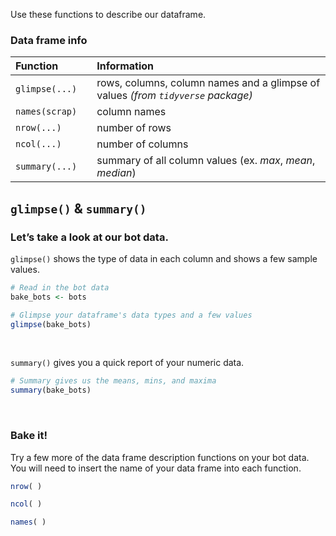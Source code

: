 
Use these functions to describe our dataframe.

### Data frame info {-}


| Function  |  | Information                                                      |   
|:----------|--|:-----------------------------------------------------------------|
| `glimpse(...)`  |  | rows, columns, column names and a glimpse of values _(from `tidyverse` package)_   |
| `names(scrap)`  |  | column names            |  
| `nrow(...)`     |  | number of rows          |  
| `ncol(...)`     |  | number of columns       | 
| `summary(...)`  |  | summary of all column values (ex. _max_, _mean_, _median_)  | 
  

## `glimpse()` & `summary()` {-}


### Let's take a look at our bot data. {-}

`glimpse()` shows the type of data in each column and shows a few sample values.

```r
# Read in the bot data
bake_bots <- bots
```

```r
# Glimpse your dataframe's data types and a few values
glimpse(bake_bots)
```

<br>

`summary()` gives you a quick report of your numeric data.

```r
# Summary gives us the means, mins, and maxima 
summary(bake_bots)
```

<br>

<div class="tip">
### <i class="fas fa-birthday-cake" style="color: gray"> </i> Bake it! {-}

Try a few more of the data frame description functions on your bot data. You will need to insert the name of your data frame into each function.

```r
nrow( )

ncol( )

names( )
```

</div>

